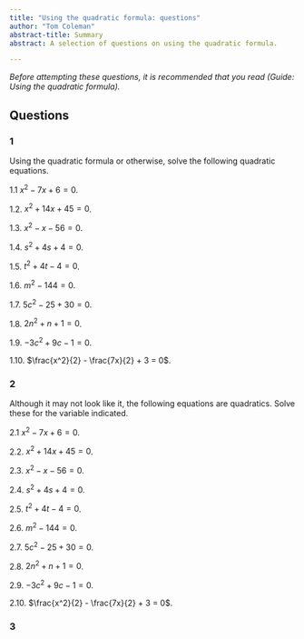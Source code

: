 ```yaml
---
title: "Using the quadratic formula: questions"
author: "Tom Coleman"
abstract-title: Summary
abstract: A selection of questions on using the quadratic formula.

---
```


*Before attempting these questions, it is recommended that you read (Guide: Using the quadratic formula).*

## Questions {-}

### 1 {-}

Using the quadratic formula or otherwise, solve the following quadratic equations.

1.1 $x^2 - 7x + 6 = 0$.

1.2. $x^2 + 14x + 45 = 0$.

1.3. $x^2 - x - 56 = 0$.

1.4. $s^2 + 4s + 4 = 0$.

1.5. $t^2 + 4t - 4 = 0$.

1.6. $m^2 - 144 = 0$. 

1.7. $5c^2 - 25 + 30 = 0$. 

1.8. $2n^2 + n + 1 = 0$.

1.9. $-3c^2 + 9c - 1 = 0$.

1.10. $\frac{x^2}{2} - \frac{7x}{2} + 3 = 0$.

### 2 {-}

Although it may not look like it, the following equations are quadratics. Solve these for the variable indicated. 

2.1 $x^2 - 7x + 6 = 0$.

2.2. $x^2 + 14x + 45 = 0$.

2.3. $x^2 - x - 56 = 0$.

2.4. $s^2 + 4s + 4 = 0$.

2.5. $t^2 + 4t - 4 = 0$.

2.6. $m^2 - 144 = 0$. 

2.7. $5c^2 - 25 + 30 = 0$. 

2.8. $2n^2 + n + 1 = 0$.

2.9. $-3c^2 + 9c - 1 = 0$.

2.10. $\frac{x^2}{2} - \frac{7x}{2} + 3 = 0$.

### 3 {-}






